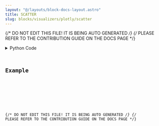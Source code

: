 ```yaml
---
layout: "@/layouts/block-docs-layout.astro"
title: SCATTER
slug: blocks/visualizers/plotly/scatter
---
```


{/* DO NOT EDIT THIS FILE! IT IS BEING AUTO GENERATED */}
{/* PLEASE REFER TO THE CONTRIBUTION GUIDE ON THE DOCS PAGE */}


<PythonDocsDisplay docstring={docstring} />
<details>
<summary>Python Code</summary>



<Code code={pythonCode} lang="py" wrap theme="dracula" />

[Find this Flojoy Block on GitHub](https://github.com/flojoy-ai/blocks/blob/main/blocks/VISUALIZERS/PLOTLY/SCATTER/SCATTER.py)

</details>

## Example


<GetHelpWidget />


<AppDisplay app={app} blockName="SCATTER" client:visible />


<Example />

{/* DO NOT EDIT THIS FILE! IT IS BEING AUTO GENERATED */}
{/* PLEASE REFER TO THE CONTRIBUTION GUIDE ON THE DOCS PAGE */}
